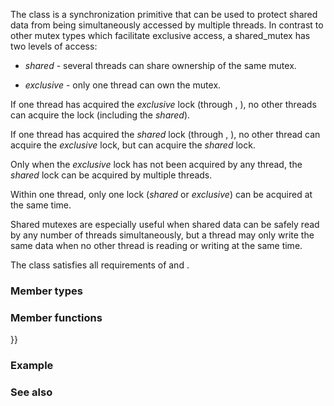 {{cpp/title|shared_mutex}}
{{cpp/thread/shared_mutex/navbar}}
{{ddcl|header=shared_mutex|since=c++17|1=
class shared_mutex;
}}

The {{tt|shared_mutex}} class is a synchronization primitive that can be used to protect shared data from being simultaneously accessed by multiple threads. In contrast to other mutex types which facilitate exclusive access, a shared_mutex has two levels of access:

* ''shared'' - several threads can share ownership of the same mutex.

* ''exclusive'' - only one thread can own the mutex.

If one thread has acquired the ''exclusive'' lock (through {{lc|lock}}, {{lc|try_lock}}), no other threads can acquire the lock (including the ''shared'').

If one thread has acquired the ''shared'' lock (through {{lc|lock_shared}}, {{lc|try_lock_shared}}), no other thread can acquire the ''exclusive'' lock, but can acquire the ''shared'' lock.

Only when the ''exclusive'' lock has not been acquired by any thread, the ''shared'' lock can be acquired by multiple threads.

Within one thread, only one lock (''shared'' or ''exclusive'') can be acquired at the same time.

Shared mutexes are especially useful when shared data can be safely read by any number of threads simultaneously, but a thread may only write the same data when no other thread is reading or writing at the same time.

The {{tt|shared_mutex}} class satisfies all requirements of {{named req|SharedMutex}} and {{named req|StandardLayoutType}}.

===Member types===
{{dsc begin}}
{{dsc hitem|Member type|Definition}}
{{dsc inc|cpp/thread/dsc native_handle_type|shared_mutex}}
{{dsc end}}

===Member functions===
{{dsc begin}}
{{dsc inc|cpp/thread/mutex/dsc constructor|shared_mutex}}
{{dsc inc|cpp/thread/mutex/dsc destructor|shared_mutex}}
{{dsc inc|cpp/thread/mutex/dsc operator{{=}}}}

{{dsc h2|Exclusive locking}}
{{dsc inc|cpp/thread/mutex/dsc lock|shared_mutex}}
{{dsc inc|cpp/thread/mutex/dsc try_lock|shared_mutex}}
{{dsc inc|cpp/thread/mutex/dsc unlock|shared_mutex}}

{{dsc h2|Shared locking}}
{{dsc inc|cpp/thread/mutex/dsc lock_shared|shared_mutex}}
{{dsc inc|cpp/thread/mutex/dsc try_lock_shared|shared_mutex}}
{{dsc inc|cpp/thread/mutex/dsc unlock_shared|shared_mutex}}

{{dsc h2|Native handle}}
{{dsc inc|cpp/thread/mutex/dsc native_handle|shared_mutex}}
{{dsc end}}

===Example===
{{example
|The output below was generated on a single-core machine. When {{tt|thread1}} starts, it enters the loop for the first time and calls {{tt|increment()}} followed by {{tt|get()}}. However, before it can print the returned value to {{c/core|std::cout}}, the scheduler puts {{tt|thread1}} to sleep and wakes up {{tt|thread2}}, which obviously has time enough to run all three loop iterations at once. Back to {{tt|thread1}}, still in the first loop iteration, it finally prints its local copy of the counter's value, which is {{c|1}}, to {{tt|std::cout}} and then runs the remaining two loop iterations. On a multi-core machine, none of the threads is put to sleep and the output is more likely to be in ascending order.
|code=
#include &lt;iostream&gt;
#include &lt;mutex&gt;
#include &lt;shared_mutex&gt;
#include &lt;syncstream&gt;
#include &lt;thread&gt;

class ThreadSafeCounter
{
public:
    ThreadSafeCounter() = default;

    // Multiple threads/readers can read the counter's value at the same time.
    unsigned int get() const
    {
        std::shared_lock lock(mutex_);
        return value_;
    }

    // Only one thread/writer can increment/write the counter's value.
    void increment()
    {
        std::unique_lock lock(mutex_);
        ++value_;
    }

    // Only one thread/writer can reset/write the counter's value.
    void reset()
    {
        std::unique_lock lock(mutex_);
        value_ = 0;
    }

private:
    mutable std::shared_mutex mutex_;
    unsigned int value_{};
};

int main()
{
    ThreadSafeCounter counter;

    auto increment_and_print = [&amp;counter]()
    {
        for (int i{}; i != 3; ++i)
        {
            counter.increment();
            std::osyncstream(std::cout)
                &lt;&lt; std::this_thread::get_id() &lt;&lt; ' ' &lt;&lt; counter.get() &lt;&lt; '\n';
        }
    };

    std::thread thread1(increment_and_print);
    std::thread thread2(increment_and_print);

    thread1.join();
    thread2.join();
}
|p=true
|output=
123084176803584 2
123084176803584 3
123084176803584 4
123084185655040 1
123084185655040 5
123084185655040 6
}}

===See also===
{{dsc begin}}
{{dsc inc|cpp/thread/dsc shared_timed_mutex}}
{{dsc inc|cpp/thread/dsc shared_lock}}
{{dsc inc|cpp/thread/dsc unique_lock}}
{{dsc end}}

{{langlinks|es|ja|ru|zh}}